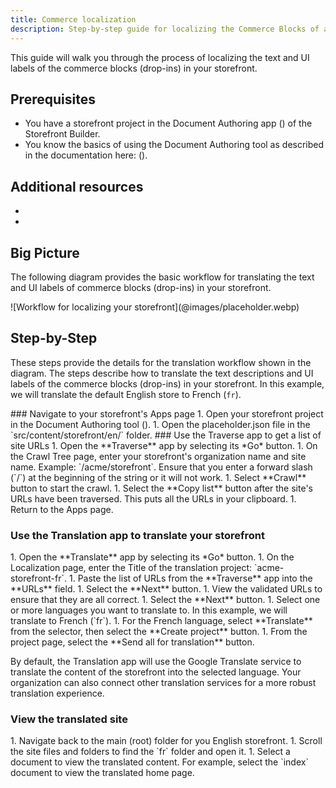 ```yaml
---
title: Commerce localization
description: Step-by-step guide for localizing the Commerce Blocks of a storefront.
---
```



This guide will walk you through the process of localizing the text and UI labels of the commerce blocks (drop-ins) in your storefront.

## Prerequisites

- You have a storefront project in the Document Authoring app (<Link href="https://da.live" text="da.live" />) of the Storefront Builder.
- You know the basics of using the Document Authoring tool as described in the documentation here: (<Link href="https://da.live/docs" text="da.live/docs" />).


## Additional resources

- <Link href="https://www.aem.live/docs/translation-and-localization" text="Translation and Localization" />
- <Link href="https://da.live/docs/administration/translation" text="Translation, localization, and rollout" />

## Big Picture

The following diagram provides the basic workflow for translating the text and UI labels of commerce blocks (drop-ins) in your storefront.

<Diagram caption="Workflow for localizing your storefront">
  ![Workflow for localizing your storefront](@images/placeholder.webp)
</Diagram>

## Step-by-Step

These steps provide the details for the translation workflow shown in the diagram. The steps describe how to translate the text descriptions and UI labels of the commerce blocks (drop-ins) in your storefront. In this example, we will translate the default English store to French (`fr`).

<Tasks>

<Task>
### Navigate to your storefront's Apps page

<Steps>
1. Open your storefront project in the Document Authoring tool (<Link href="https://da.live" text="da.live" />).
1. Open the placeholder.json file in the `src/content/storefront/en/` folder.

</Steps>

</Task>

<Task>
### Use the Traverse app to get a list of site URLs

<Steps>
1. Open the **Traverse** app by selecting its *Go* button.
1. On the Crawl Tree page, enter your storefront's organization name and site name. Example: `/acme/storefront`. Ensure that you enter a forward slash (`/`) at the beginning of the string or it will not work. 
1. Select **Crawl** button to start the crawl.
1. Select the **Copy list** button after the site's URLs have been traversed. This puts all the URLs in your clipboard.
1. Return to the Apps page.

</Steps>

</Task>

<Task>

### Use the Translation app to translate your storefront

<Steps>
1. Open the **Translate** app by selecting its *Go* button.
1. On the Localization page, enter the Title of the translation project: `acme-storefront-fr`.
1. Paste the list of URLs from the **Traverse** app into the **URLs** field.
1. Select the **Next** button.
1. View the validated URLs to ensure that they are all correct.
1. Select the **Next** button.
1. Select one or more languages you want to translate to. In this example, we will translate to French (`fr`).
1. For the French language, select **Translate** from the selector, then select the **Create project** button.
1. From the project page, select the **Send all for translation** button.

</Steps>

<Aside type="note">

By default, the Translation app will use the Google Translate service to translate the content of the storefront into the selected language. Your organization can also connect other translation services for a more robust translation experience.

</Aside>

</Task>

<Task>

### View the translated site

<Steps>
1. Navigate back to the main (root) folder for you English storefront.
1. Scroll the site files and folders to find the `fr` folder and open it.
1. Select a document to view the translated content. For example, select the `index` document to view the translated home page.
</Steps>

</Task>

</Tasks>